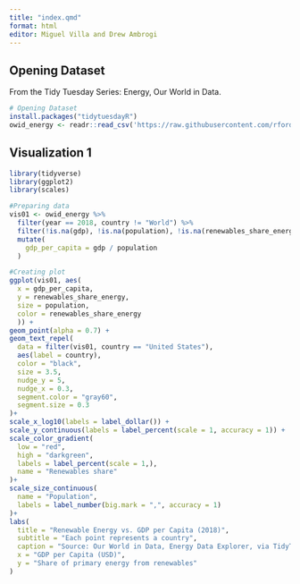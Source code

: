 ```yaml
---
title: "index.qmd"
format: html
editor: Miguel Villa and Drew Ambrogi
---
```


## Opening Dataset
From the Tidy Tuesday Series: Energy, Our World in Data. 
```r
# Opening Dataset
install.packages("tidytuesdayR")
owid_energy <- readr::read_csv('https://raw.githubusercontent.com/rfordatascience/tidytuesday/main/data/2023/2023-06-06/owid-energy.csv')

```

## Visualization 1

```r
library(tidyverse)
library(ggplot2)
library(scales)

#Preparing data
vis01 <- owid_energy %>%
  filter(year == 2018, country != "World") %>%    
  filter(!is.na(gdp), !is.na(population), !is.na(renewables_share_energy)) %>% 
  mutate(
    gdp_per_capita = gdp / population             
  )

#Creating plot
ggplot(vis01, aes(
  x = gdp_per_capita, 
  y = renewables_share_energy, 
  size = population,
  color = renewables_share_energy
  )) +
geom_point(alpha = 0.7) +
geom_text_repel(
  data = filter(vis01, country == "United States"),
  aes(label = country),
  color = "black",
  size = 3.5,
  nudge_y = 5,
  nudge_x = 0.3, 
  segment.color = "gray60",
  segment.size = 0.3
)+
scale_x_log10(labels = label_dollar()) +
scale_y_continuous(labels = label_percent(scale = 1, accuracy = 1)) +
scale_color_gradient(
  low = "red", 
  high = "darkgreen",
  labels = label_percent(scale = 1,),
  name = "Renewables share"
)+
scale_size_continuous(
  name = "Population",
  labels = label_number(big.mark = ",", accuracy = 1)
)+
labs(
  title = "Renewable Energy vs. GDP per Capita (2018)",
  subtitle = "Each point represents a country",
  caption = "Source: Our World in Data, Energy Data Explorer, via TidyTuesday",
  x = "GDP per Capita (USD)",
  y = "Share of primary energy from renewables"
)
```
  
  
  
  
  
